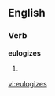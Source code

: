 
==English==

===Verb===
'''eulogizes'''

# {{third-person singular of|[[eulogize]]}}

[[vi:eulogizes]]